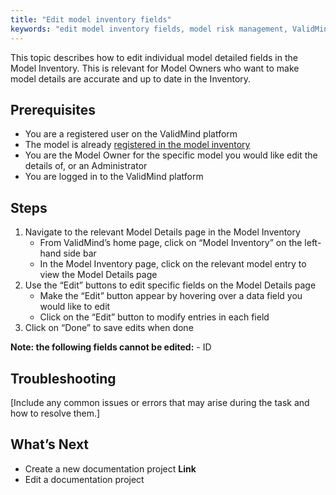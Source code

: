 ```yaml
---
title: "Edit model inventory fields"
keywords: "edit model inventory fields, model risk management, ValidMind"
---
```


This topic describes how to edit individual model detailed fields in the Model Inventory. This is relevant for Model Owners who want to make model details are accurate and up to date in the Inventory. 

## Prerequisites

* You are a registered user on the ValidMind platform
* The model is already [registered in the model inventory](register-models.qmd)
* You are the Model Owner for the specific model you would like edit the details of, or an Administrator
* You are logged in to the ValidMind platform


## Steps

1. Navigate to the relevant Model Details page in the Model Inventory 
   - From ValidMind's home page, click on "Model Inventory" on the left-hand side bar
   - In the Model Inventory page, click on the relevant model entry to view the Model Details page

2. Use the "Edit" buttons to edit specific fields on the Model Details page 
   - Make the "Edit" button appear by hovering over a data field you would like to edit
   - Click on the "Edit" button to modify entries in each field

3. Click on "Done" to save edits when done 

**Note: the following fields cannot be edited:** 
- ID


## Troubleshooting

[Include any common issues or errors that may arise during the task and how to resolve them.]

## What's Next

* Create a new documentation project **Link**
* Edit a documentation project

